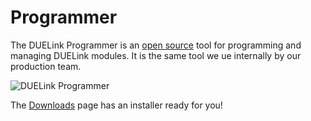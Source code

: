 # Programmer


The DUELink Programmer is an [open source](https://github.com/ghi-electronics/duelink-programmer) tool for programming and managing DUELink modules. It is the same tool we ue internally by our production team.


![DUELink Programmer](pathname:///img/duelink-programmer.png)


The [Downloads](./downloads) page has an installer ready for you!

